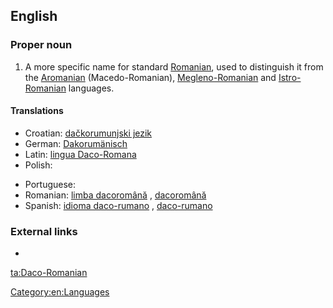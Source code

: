 ==English==
{{wikipedia|Daco-Romanian}}

===Proper noun===
{{en-proper noun}}

# A more specific name for standard [[Romanian]], used to distinguish it from the [[Aromanian]] (Macedo-Romanian), [[Megleno-Romanian]] and [[Istro-Romanian]] languages.

====Translations====
{{trans-top|A more specific name for the Romanian language}}
* Croatian: [[dačkorumunjski jezik]] {{m}}
* German: [[Dakorumänisch]] {{n}}
* Latin: [[lingua Daco-Romana]] {{f}}
* Polish: {{t|pl|język dakorumuński|m}}
{{trans-mid}}
* Portuguese: {{t|pt|daco-romeno|m}}
* Romanian: [[limba dacoromână]] {{f}}, [[dacoromână]] {{f}}
* Spanish: [[idioma daco-rumano]] {{m}}, [[daco-rumano]] {{m}}
{{trans-bottom}}

===External links===
* {{ethnologue|code=ron}}

[[Category:en:Languages]]

[[ta:Daco-Romanian]]